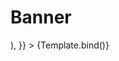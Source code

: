 


<Meta title="Components/Banner" component={Banner} />

# Banner

<Canvas>
  <Story
    name="Overview"
    args={{
      heading:
        "Nasi podopieczni czekają na Twoje wsparcie! Chcesz nam pomóc? Zajrzyj",
      button: (
        <Button
          text="tutaj"
          variant="textLine"
          size="small"
          href="https://google.com"
        />
      ),
    }}
  >
    {Template.bind()}
  </Story>
</Canvas>

<ArgsTable />

